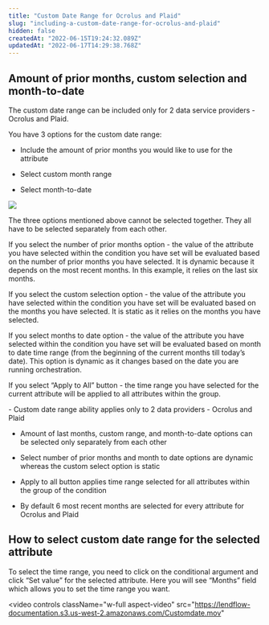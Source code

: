 ```yaml
---
title: "Custom Date Range for Ocrolus and Plaid"
slug: "including-a-custom-date-range-for-ocrolus-and-plaid"
hidden: false
createdAt: "2022-06-15T19:24:32.089Z"
updatedAt: "2022-06-17T14:29:38.768Z"
---
```


## Amount of prior months, custom selection and month-to-date

The custom date range can be included only for 2 data service providers - Ocrolus and Plaid. 

You have 3 options for the custom date range:

* Include the amount of prior months you would like to use for the attribute 

* Select custom month range

* Select month-to-date 

![](https://files.readme.io/0757a76-image-20220310-230116.png)

The three options mentioned above cannot be selected together. They all have to be selected separately from each other. 

If you select the number of prior months option - the value of the attribute you have selected within the condition you have set will be evaluated based on the number of prior months you have selected. It is dynamic because it depends on the most recent months. In this example, it relies on the last six months.

If you select the custom selection option - the value of the attribute you have selected within the condition you have set will be evaluated based on the months you have selected. It is static as it relies on the months you have selected.

If you select months to date option - the value of the attribute you have selected within the condition you have set will be evaluated based on month to date time range (from the beginning of the current months till today’s date). This option is dynamic as it changes based on the date you are running orchestration. 

If you select “Apply to All” button - the time range you have selected for the current attribute will be applied to all attributes within the group. 

<Info>
  - Custom date range ability applies only to 2 data providers - Ocrolus and Plaid

  - Amount of last months, custom range, and month-to-date options can be selected only separately from each other

  - Select number of prior months and month to date options are dynamic whereas the custom select option is static

  - Apply to all button applies time range selected for all attributes within the group of the condition

  - By default 6 most recent months are selected for every attribute for Ocrolus and Plaid
</Info>

## How to select custom date range for the selected attribute
To select the time range, you need to click on the conditional argument and click “Set value” for the selected attribute. Here you will see “Months” field which allows you to set the time range you want.

<video
  controls
  className="w-full aspect-video"
  src="https://lendflow-documentation.s3.us-west-2.amazonaws.com/Customdate.mov"
></video>